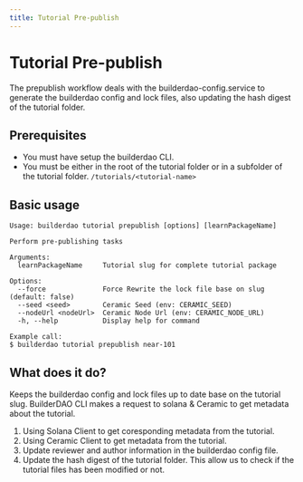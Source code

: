 ```yaml
---
title: Tutorial Pre-publish
---
```



# Tutorial Pre-publish

The prepublish workflow deals with the builderdao-config.service to generate the
builderdao config and lock files, also updating the hash digest of the tutorial folder.

## Prerequisites

- You must have setup the builderdao CLI.
- You must be either in the root of the tutorial folder or in a subfolder of the tutorial folder. `/tutorials/<tutorial-name>`

## Basic usage

```
Usage: builderdao tutorial prepublish [options] [learnPackageName]

Perform pre-publishing tasks

Arguments:
  learnPackageName     Tutorial slug for complete tutorial package

Options:
  --force              Force Rewrite the lock file base on slug (default: false)
  --seed <seed>        Ceramic Seed (env: CERAMIC_SEED)
  --nodeUrl <nodeUrl>  Ceramic Node Url (env: CERAMIC_NODE_URL)
  -h, --help           Display help for command

Example call:
$ builderdao tutorial prepublish near-101
```

## What does it do?

Keeps the builderdao config and lock files up to date base on the tutorial slug. BuilderDAO CLI makes a request to solana & Ceramic to get metadata about the tutorial.

1. Using Solana Client to get coresponding metadata from the tutorial.
2. Using Ceramic Client to get metadata from the tutorial.
3. Update reviewer and author information in the builderdao config file.
4. Update the hash digest of the tutorial folder. This allow us to check if the tutorial files has been modified or not.

<Authors path="apps/docs/pages/builderdao-cli/tutorial-prepublish.mdx" />
